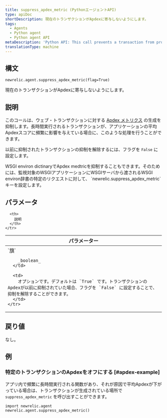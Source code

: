 ```yaml
---
title: suppress_apdex_metric (PythonエージェントAPI)
type: apiDoc
shortDescription: 現在のトランザクションがApdexに寄与しないようにします。
tags:
  - Agents
  - Python agent
  - Python agent API
metaDescription: 'Python API: This call prevents a transaction from producing an Apdex metric.'
translationType: machine
---
```


## 構文

```
newrelic.agent.suppress_apdex_metric(flag=True)
```

現在のトランザクションがApdexに寄与しないようにします。

## 説明

このコールは、ウェブ・トランザクションに対する [Apdex メトリクス](/docs/apm/new-relic-apm/apdex/apdex-measuring-user-satisfaction) の生成を抑制します。長時間実行されるトランザクションが、アプリケーションの平均Apdexスコアに頻繁に影響を与えている場合に、このような処理を行うことができます。

以前に抑制されたトランザクションの抑制を解除するには、フラグを `False` に設定します。

<Callout variant="tip">
  WSGI environ dictinaryでApdex medtricを抑制することもできます。そのためには、監視対象のWSGIアプリケーションにWSGIサーバから渡されるWSGI environ辞書の特定のリクエストに対して、 `newrelic.suppress_apdex_metric` キーを設定します。
</Callout>

## パラメータ

<table>
  <thead>
    <tr>
      <th width="25%">
        パラメーター
      </th>

      <th>
        説明
      </th>
    </tr>
  </thead>

  <tbody>
    <tr>
      <td>
        `旗`

        _boolean_
      </td>

      <td>
        オプションです。デフォルトは `True` です。トランザクションのApdexが以前に抑制されていた場合、フラグを `False` に設定することで、抑制を解除することができます。
      </td>
    </tr>
  </tbody>
</table>

## 戻り値

なし。

## 例

### 特定のトランザクションのApdexをオフにする [#apdex-example]

アプリ内で頻繁に長時間実行される関数があり、それが原因で平均Apdexが下がっている場合は、トランザクションが生成されている場所で `suppress_apdex_metric` を呼び出すことができます。

```
import newrelic.agent
newrelic.agent.suppress_apdex_metric()
```